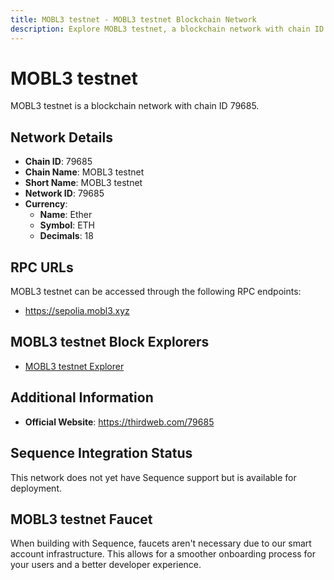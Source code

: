 ```yaml
--- 
title: MOBL3 testnet - MOBL3 testnet Blockchain Network
description: Explore MOBL3 testnet, a blockchain network with chain ID 79685. Learn about its native currency, Ether, and how to interact with the network.
---
```


# MOBL3 testnet

MOBL3 testnet is a blockchain network with chain ID 79685.

## Network Details

- **Chain ID**: 79685
- **Chain Name**: MOBL3 testnet
- **Short Name**: MOBL3 testnet
- **Network ID**: 79685
- **Currency**: 
  - **Name**: Ether
  - **Symbol**: ETH
  - **Decimals**: 18

## RPC URLs

MOBL3 testnet can be accessed through the following RPC endpoints:

- https://sepolia.mobl3.xyz

## MOBL3 testnet Block Explorers

- [MOBL3 testnet Explorer](https://testnet.mobl3.xyz)

## Additional Information

- **Official Website**: https://thirdweb.com/79685

## Sequence Integration Status

This network does not yet have Sequence support but is available for deployment.

## MOBL3 testnet Faucet

When building with Sequence, faucets aren't necessary due to our smart account infrastructure. This allows for a smoother onboarding process for your users and a better developer experience.
